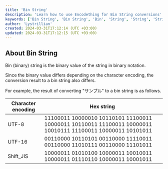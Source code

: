 ```yaml
---
title: 'Bin String'
description: 'Learn how to use Encodething for Bin String conversions'
keywords: ['Bin String', 'Bin String', 'Bin', 'String', 'String', 'String', 'Convert', 'Conversion', 'Encodething']
author: 'Lystrillian'
created: 2024-03-31T17:12:14 (UTC +03:00)
updated: 2024-03-31T17:12:15 (UTC +03:00)
---
```


## About Bin String

Bin (binary) string is the binary value of the string in binary notation.

Since the binary value differs depending on the character encoding, the conversion result to a bin string also differs.

For example, the result of converting "サンプル" to a bin string is as follows.

| Character encoding | Hex string |
| --- | --- |
| UTF-8 | 11100011 10000010 10110101 11100011 10000011 10110011 11100011 10000011 10010111 11100011 10000011 10101011 |
| UTF-16 | 00110000 10110101 00110000 11110011 00110000 11010111 00110000 11101011 |
| Shift\_JIS | 10000011 01010100 10000011 10010011 10000011 01110110 10000011 10001011 |